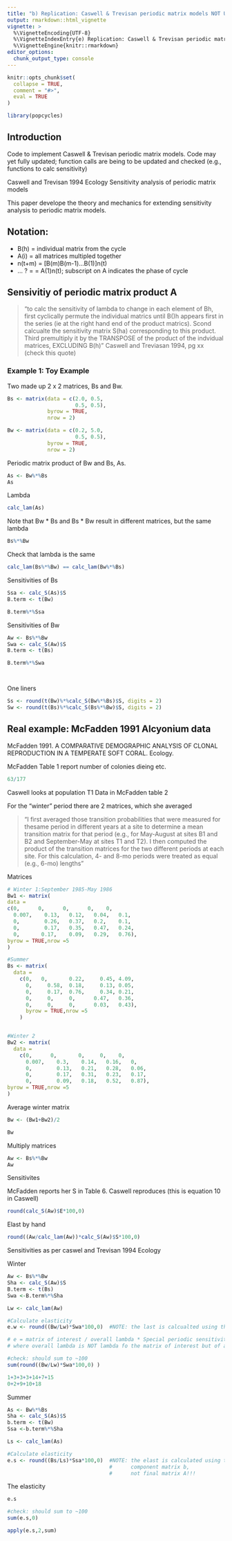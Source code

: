 ```yaml
---
title: "b) Replication: Caswell & Trevisan periodic matrix models NOT UPDATED"
output: rmarkdown::html_vignette
vignette: >
  %\VignetteEncoding{UTF-8}
  %\VignetteIndexEntry{e) Replication: Caswell & Trevisan periodic matrix models NOT UPDATED}
  %\VignetteEngine{knitr::rmarkdown}
editor_options: 
  chunk_output_type: console
---
```


```r
knitr::opts_chunk$set(
  collapse = TRUE,
  comment = "#>",
  eval = TRUE
)
```

```r
library(popcycles)
```

## Introduction

Code to implement Caswell & Trevisan periodic matrix models.  Code may yet fully updated; function calls are being to be updated and checked (e.g., functions to calc sensitivity) 

Caswell and Trevisan 1994 Ecology Sensitivity analysis of periodic matrix models

This paper develope the theory and mechanics for extending sensitivity analysis to periodic matrix models.

## Notation: 

* B(h) = individual matrix from the cycle
* A(i) = all matrices multipled together
* n(t+m) = [B(m)B(m-1)...B(1)]n(t)
* ... ?  = =  A(1)n(t); subscript on A indicates the phase of cycle


## Sensivitiy of periodic matrix product A

>"to calc the sensitivity of lambda to change in each element of Bh, first cyclically permute the individual matrics until B()h appears first in the series (ie at the right hand end of the product matrics).   Scond calcualte the sensitivity matrix S(ha) corresponding to this product.  Third  premultiply it by the TRANSPOSE of the product of the indvidual matrices, EXCLUDING B(h)" Caswell and Treviasan 1994, pg xx (check this quote)



### Example 1: Toy Example

Two made up 2 x 2 matrices, Bs and Bw.

```r
Bs <- matrix(data = c(2.0, 0.5,
                      0.5, 0.5),
             byrow = TRUE,
             nrow = 2)

Bw <- matrix(data = c(0.2, 5.0,
                      0.5, 0.5),
             byrow = TRUE,
             nrow = 2)
```

Periodic matrix product of Bw and Bs, As.
```r
As <- Bw%*%Bs
As
```

Lambda

```r
calc_lam(As)
```

Note that Bw * Bs and Bs * Bw result in different matrices, but the same lambda
```r
Bs%*%Bw
```

Check that lambda is the same


```r
calc_lam(Bs%*%Bw) == calc_lam(Bw%*%Bs)
```

Sensitivities of Bs

```r
Ssa <- calc_S(As)$S
B.term <- t(Bw)

B.term%*%Ssa
```


Sensitivities of Bw
```r
Aw <- Bs%*%Bw
Swa <- calc_S(Aw)$S
B.term <- t(Bs)

B.term%*%Swa




```


One liners

```r
Ss <- round(t(Bw)%*%calc_S(Bw%*%Bs)$S, digits = 2)
Sw <- round(t(Bs)%*%calc_S(Bs%*%Bw)$S, digits = 2)
```


## Real example: McFadden 1991 Alcyonium data

McFadden 1991.  A COMPARATIVE DEMOGRAPHIC ANALYSIS OF CLONAL REPRODUCTION IN A TEMPERATE SOFT CORAL. Ecology.

McFadden Table 1 report number of colonies dieing etc.
```r
63/177
```




Caswell looks at population T1
Data in McFadden table 2

For the "winter" period there are 2 matrices, which she averaged

>"I first averaged those transition probabilities that were measured for thesame period in different years at a site to determine a mean transition matrix for that period (e.g., for May-August at sites B1 and B2 and September-May at sites T1 and T2). I then computed the product of the transition matrices for the two different periods at each site. For this calculation, 4- and 8-mo periods were treated as equal (e.g., 6-mo) lengths"

Matrices

```r
# Winter 1:September 1985-May 1986
Bw1 <- matrix(
data = 
c(0,      0,	  0,	  0,  	0,
  0.007,	0.13,	0.12,	0.04,	0.1,
  0,	    0.26,	0.37,	0.2,	0.1,
  0,	    0.17,	0.35,	0.47,	0.24,
  0,	   0.17,	0.09,	0.29,	0.76),
byrow = TRUE,nrow =5
)

#Summer
Bs <- matrix(
  data = 
    c(0,   0,	    0.22,	  0.45,	4.09,
      0,	 0.58,	0.18,	  0.13,	0.05,
      0,	 0.17,	0.76,	  0.34,	0.21,
      0,	 0,	    0,	    0.47,	0.36,
      0,	 0,	    0,	    0.03,	0.43),
      byrow = TRUE,nrow =5
    )


#Winter 2
Bw2 <- matrix(
  data = 
    c(0,      0,	   0,	  0,    0,
      0.007,	0.3,	0.14,	0.16,	0,
      0,	    0.13,	0.21,	0.28,	0.06,
      0,	    0.17,	0.31,	0.23,	0.17,
      0,	    0.09,	0.18,	0.52,	0.87),
byrow = TRUE,nrow =5
)
```

Average winter matrix
```r
Bw <- (Bw1+Bw2)/2

Bw
```

Multiply matrices
```r
Aw <- Bs%*%Bw
Aw
```

Sensitivites

McFadden reports her S in Table 6.  Caswell reproduces (this is equation 10 in Caswell)
```r
round(calc_S(Aw)$E*100,0)
```

Elast by hand
```r
round((Aw/calc_lam(Aw))*calc_S(Aw)$S*100,0)
```

Sensitivities as per caswel and Trevisan 1994 Ecology


Winter
```r
Aw <- Bs%*%Bw            
Sha <- calc_S(Aw)$S
B.term <- t(Bs)
Swa <-B.term%*%Sha

Lw <- calc_lam(Aw)

#Calculate elasticity
e.w <- round((Bw/Lw)*Swa*100,0)  #NOTE: the last is calcualted using the component matrix b, not final matrix A!!!

# e = matrix of interest / overall lambda * Special periodic sensitivity
# where overall lambda is NOT lambda fo the matrix of interest but of all of them mult together

#check: should sum to ~100
sum(round((Bw/Lw)*Swa*100,0) )

1+3+3+3+14+7+15
0+2+9+10+18

```


Summer
```r
As <- Bw%*%Bs
Sha <- calc_S(As)$S
b.term <- t(Bw)
Ssa <-b.term%*%Sha

Ls <- calc_lam(As)

#Calculate elasticity
e.s <- round((Bs/Ls)*Ssa*100,0)  #NOTE: the elast is calculated using the 
                                 #      component matrix b, 
                                 #      not final matrix A!!!


```

The elasticity
```r
e.s
```

```r
#check: should sum to ~100
sum(e.s,0)

apply(e.s,2,sum)
```

